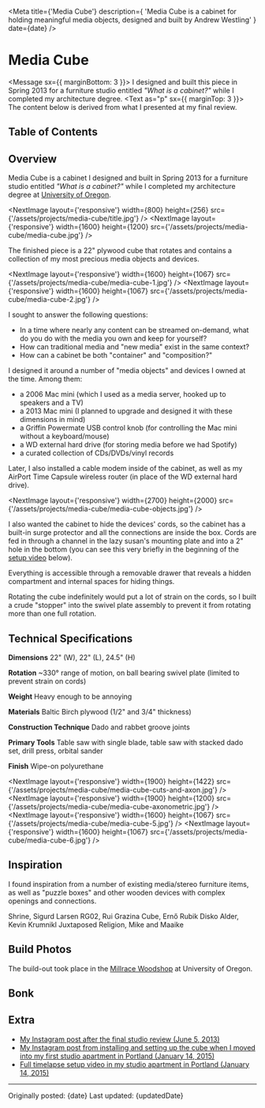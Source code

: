 

<Meta
  title={'Media Cube'}
  description={
    'Media Cube is a cabinet for holding meaningful media objects, designed and built by Andrew Westling'
  }
  date={date}
/>

# Media Cube

<Message sx={{ marginBottom: 3 }}>
  <Text as="p">
    I designed and built this piece in Spring 2013 for a furniture studio
    entitled <em>"What is a cabinet?"</em> while I completed my architecture
    degree.
  </Text>
  <Text as="p" sx={{ marginTop: 3 }}>
    The content below is derived from what I presented at my final review.
  </Text>
</Message>

## Table of Contents

## Overview

Media Cube is a cabinet I designed and built in Spring 2013 for a furniture studio entitled _"What is a cabinet?"_ while I completed my architecture degree at [University of Oregon](https://architecture.uoregon.edu).

<NextImage
  layout={'responsive'}
  width={800}
  height={256}
  src={'/assets/projects/media-cube/title.jpg'}
/>
<NextImage
  layout={'responsive'}
  width={1600}
  height={1200}
  src={'/assets/projects/media-cube/media-cube.jpg'}
/>

The finished piece is a 22" plywood cube that rotates and contains a collection of my most precious media objects and devices.

<NextImage
  layout={'responsive'}
  width={1600}
  height={1067}
  src={'/assets/projects/media-cube/media-cube-1.jpg'}
/>
<NextImage
  layout={'responsive'}
  width={1600}
  height={1067}
  src={'/assets/projects/media-cube/media-cube-2.jpg'}
/>

I sought to answer the following questions:

- In a time where nearly any content can be streamed on-demand, what do you do with the media you own and keep for yourself?
- How can traditional media and "new media" exist in the same context?
- How can a cabinet be both "container" and "composition?"

I designed it around a number of "media objects" and devices I owned at the time. Among them:

- a 2006 Mac mini (which I used as a media server, hooked up to speakers and a TV)
- a 2013 Mac mini (I planned to upgrade and designed it with these dimensions in mind)
- a Griffin Powermate USB control knob (for controlling the Mac mini without a keyboard/mouse)
- a WD external hard drive (for storing media before we had Spotify)
- a curated collection of CDs/DVDs/vinyl records

Later, I also installed a cable modem inside of the cabinet, as well as my AirPort Time Capsule wireless router (in place of the WD external hard drive).

<NextImage
  layout={'responsive'}
  width={2700}
  height={2000}
  src={'/assets/projects/media-cube/media-cube-objects.jpg'}
/>

I also wanted the cabinet to hide the devices' cords, so the cabinet has a built-in surge protector and all the connections are inside the box. Cords are fed in through a channel in the lazy susan's mounting plate and into a 2" hole in the bottom (you can see this very briefly in the beginning of the [setup video](#setup-video) below).

Everything is accessible through a removable drawer that reveals a hidden compartment and internal spaces for hiding things.

<Grid columns={2} gap={0}>
  <NextImage
    layout={'responsive'}
    width={2700}
    height={2000}
    src={'/assets/projects/media-cube/media-cube-4.jpg'}
  />
  <NextImage
    layout={'responsive'}
    width={2700}
    height={2000}
    src={'/assets/projects/media-cube/media-cube-3.jpg'}
  />
</Grid>

Rotating the cube indefinitely would put a lot of strain on the cords, so I built a crude "stopper" into the swivel plate assembly to prevent it from rotating more than one full rotation.

## Technical Specifications

**Dimensions** 22" (W), 22" (L), 24.5" (H)

**Rotation** ~330° range of motion, on ball bearing swivel plate (limited to prevent strain on cords)

**Weight** Heavy enough to be annoying

**Materials** Baltic Birch plywood (1/2" and 3/4" thickness)

**Construction Technique** Dado and rabbet groove joints

**Primary Tools** Table saw with single blade, table saw with stacked dado set, drill press, orbital sander

**Finish** Wipe-on polyurethane

<NextImage
  layout={'responsive'}
  width={1900}
  height={1422}
  src={'/assets/projects/media-cube/media-cube-cuts-and-axon.jpg'}
/>
<NextImage
  layout={'responsive'}
  width={1900}
  height={1200}
  src={'/assets/projects/media-cube/media-cube-axonometric.jpg'}
/>
<NextImage
  layout={'responsive'}
  width={1600}
  height={1067}
  src={'/assets/projects/media-cube/media-cube-5.jpg'}
/>
<NextImage
  layout={'responsive'}
  width={1600}
  height={1067}
  src={'/assets/projects/media-cube/media-cube-6.jpg'}
/>

## Inspiration

I found inspiration from a number of existing media/stereo furniture items, as well as "puzzle boxes" and other wooden devices with complex openings and connections.

<Grid columns={3} gap={0}>
  <NextLink href={'http://sigurdlarsen.com/project/shrine/'} passHref>
    <Link target="_blank">
      <NextImage
        layout={'responsive'}
        width={250}
        height={250}
        src={'/assets/projects/media-cube/sigurd-larsen-shrine.jpg'}
      />
      <Text>Shrine, Sigurd Larsen</Text>
    </Link>
  </NextLink>
  <NextLink href={'http://ruigrazina.com/rg02'} passHref>
    <Link target="_blank">
      <NextImage
        layout={'responsive'}
        width={250}
        height={250}
        src={'/assets/projects/media-cube/rui-grazina-rg02.jpg'}
      />
      <Text>RG02, Rui Grazina</Text>
    </Link>
  </NextLink>
  <NextLink href={'https://en.wikipedia.org/wiki/Rubik%27s_Cube'} passHref>
    <Link target="_blank">
      <NextImage
        layout={'responsive'}
        width={250}
        height={250}
        src={'/assets/projects/media-cube/rubiks-cube.jpg'}
      />
      <Text>Cube, Ernő Rubik</Text>
    </Link>
  </NextLink>
</Grid>
<Grid columns={2} gap={0}>
  <NextLink href={'http://www.krumnikl.com/disko_alder.php'} passHref>
    <Link target="_blank">
      <NextImage
        layout={'responsive'}
        width={377}
        height={250}
        src={'/assets/projects/media-cube/kevin-krumnikl-disko-alder.jpg'}
      />
      <Text>Disko Alder, Kevin Krumnikl</Text>
    </Link>
  </NextLink>
  <NextLink
    href={'http://www.mikeandmaaike.com/press/JUXTAPOSED%20-%20RELIGION'}
    passHref
  >
    <Link target="_blank">
      <NextImage
        layout={'responsive'}
        width={377}
        height={250}
        src={
          '/assets/projects/media-cube/mike-and-maaike-juxtaposed-religion.jpg'
        }
      />
      <Text>Juxtaposed Religion, Mike and Maaike</Text>
    </Link>
  </NextLink>
</Grid>

## Build Photos

The build-out took place in the [Millrace Woodshop](https://blogs.uoregon.edu/designtech/studio-shop/woodshop/) at University of Oregon.

<Grid columns={2}>
  <NextImage
    layout={'responsive'}
    width={400}
    height={533}
    src={'/assets/projects/media-cube/process-1.jpg'}
  />
  <NextImage
    layout={'responsive'}
    width={400}
    height={533}
    src={'/assets/projects/media-cube/process-2.jpg'}
  />
  <NextImage
    layout={'responsive'}
    width={400}
    height={300}
    src={'/assets/projects/media-cube/process-3.jpg'}
  />
  <NextImage
    layout={'responsive'}
    width={400}
    height={300}
    src={'/assets/projects/media-cube/process-4.jpg'}
  />
  <NextImage
    layout={'responsive'}
    width={320}
    height={240}
    src={'/assets/projects/media-cube/media-cube-animation.gif'}
  />
</Grid>

## Bonk

## Extra

- [My Instagram post after the final studio review (June 5, 2013)](https://www.instagram.com/p/aM7YjjjSaN/)
- [My Instagram post from installing and setting up the cube when I moved into my first studio apartment in Portland (January 14, 2015)](https://www.instagram.com/p/x06x-cjSa_/)
- [Full timelapse setup video in my studio apartment in Portland (January 14, 2015)](https://vimeo.com/116741556)

---

<Text as="p" variant="label">
  Originally posted: {date}
</Text>

<Text as="p" variant="label">
  Last updated: {updatedDate}
</Text>
